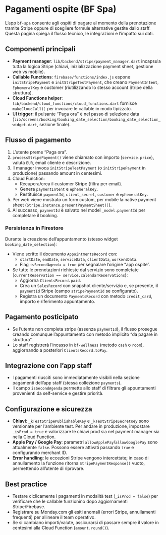 # Pagamenti ospite (BF Spa)

L’app `bf-spa` consente agli ospiti di pagare al momento della prenotazione tramite Stripe oppure di scegliere formule alternative gestite dallo staff. Questa pagina spiega il flusso tecnico, le integrazioni e l’impatto sui dati.

## Componenti principali

- **Payment manager**: `lib/backend/stripe/payment_manager.dart` incapsula tutta la logica Stripe (chiavi, inizializzazione payment sheet, gestione web vs mobile).
- **Callable Functions**: `firebase/functions/index.js` espone `initStripePayment` e `initStripeTestPayment`, che creano `PaymentIntent`, `EphemeralKey` e customer (riutilizzando lo stesso account Stripe della struttura).
- **Cloud Functions helper**: `lib/backend/cloud_functions/cloud_functions.dart` fornisce `makeCloudCall()` per invocare le callable in modo tipizzato.
- **UI trigger**: il pulsante “Paga ora” è nel passo di selezione data (`lib/screens/booking/booking_date_selection/booking_date_selection_widget.dart`, sezione finale).

## Flusso di pagamento

1. L’utente preme “Paga ora”.
2. `processStripePayment()` viene chiamato con importo (`service.price`), valuta `EUR`, email cliente e descrizione.
3. Il manager invoca `initStripeTestPayment` (o `initStripePayment` in produzione) passando amount in centesimi.
4. Cloud Function:
   - Recupera/crea il customer Stripe (filtra per email).
   - Genera `paymentIntent` e `ephemeralKey`.
   - Restituisce `paymentId`, `client_secret`, `customer` e `ephemeralKey`.
5. Per web viene mostrato un form custom, per mobile la native payment sheet (`Stripe.instance.presentPaymentSheet()`).
6. Al successo, `paymentId` è salvato nel model `_model.paymentId` per completare il booking.

### Persistenza in Firestore

Durante la creazione dell’appuntamento (stesso widget `booking_date_selection`):

- Viene scritto il documento `AppointmentsRecord` con:
  - `startDate`, `endDate`, `serviceData`, `clientData`, `workersData`.
  - Flag `isSecondAgenda = true` per segnalare l’origine “app ospite”.
- Se tutte le prenotazioni richieste dal servizio sono completate (`currentReservation == service.calendarReservations`):
  - Aggiorna `ClientsRecord.paid`.
  - Crea un `SalesRecord` con snapshot cliente/servizio e, se presente, il `paymentId` Stripe (campo `stripePaymentId` se configurato).
  - Registra un documento `PaymentsRecord` con metodo `credit_card`, importo e riferimento appuntamento.

## Pagamento posticipato

- Se l’utente non completa stripe (assenza `paymentId`), il flusso prosegue creando comunque l’appuntamento con metodo implicito “da pagare in struttura”.
- Lo staff registrerà l’incasso in `bf-wellness` (metodo `cash` o `room`), aggiornando a posteriori `ClientsRecord.toPay`.

## Integrazione con l’app staff

- I pagamenti riusciti sono immediatamente visibili nella sezione pagamenti dell’app staff (stessa collezione `payments`).
- Il campo `isSecondAgenda` permette allo staff di filtrare gli appuntamenti provenienti da self-service e gestire priorità.

## Configurazione e sicurezza

- **Chiavi**: `_kTestStripePublishableKey` e `_kTestStripeSecretKey` sono versionate per l’ambiente test. Per andare in produzione, impostare `_isProd = true` e valorizzare le chiavi prod sia nel payment manager sia nella Cloud Function.
- **Apple Pay / Google Pay**: parametri `allowApplePay`/`allowGooglePay` sono attualmente `false`. Possono essere attivati passando `true` e configurando merchant ID.
- **Error handling**: le eccezioni Stripe vengono intercettate; in caso di annullamento la funzione ritorna `StripePaymentResponse()` vuoto, permettendo all’utente di riprovare.

## Best practice

- Testare ciclicamente i pagamenti in modalità test (`_isProd = false`) per verificare che le callable funzionino dopo aggiornamenti Stripe/Firebase.
- Registrare su Monday.com gli esiti anomali (errori Stripe, annullamenti frequenti) per allineare il team operativo.
- Se si cambiano importi/valute, assicurarsi di passare sempre il valore in centesimi alla Cloud Function (`amount.round()`).
